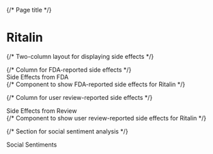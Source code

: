 
<style>
{`
  /* Styles for the two-column layout */
  .two-column-layout {
    display: grid; /* Use a grid layout */
    grid-template-columns: 1fr 1fr; /* Two columns with equal width */
    gap: 2rem; /* Space between the columns */
    margin: 2rem 0; /* Vertical margin for the entire block */
  }
  @media (max-width: 768px) {
    /* For smaller screens, use a single-column layout */
    .two-column-layout {
      grid-template-columns: 1fr;
    }
  }

  /* Styles for the side-effect block */
  .side-effect-block {
    display: flex; /* Use a flex layout */
    flex-direction: column; /* Arrange content vertically */
    align-items: flex-start; /* Align content to the left */
  }

  /* Styles for the side-effect title */
  .side-effect-title {
    font-weight: bold; /* Make the font bold */
    font-size: 1.25rem; /* Set the font size */
    margin-bottom: 1rem; /* Add space below the title */
  }
`}
</style>

{/* Page title */}
# Ritalin

{/* Two-column layout for displaying side effects */}
<div className="two-column-layout">
  {/* Column for FDA-reported side effects */}
  <div className="side-effect-block">
    <div className="side-effect-title">Side Effects from FDA</div>
    {/* Component to show FDA-reported side effects for Ritalin */}
    <DrugSideEffects_fda drugName="Ritalin" />
  </div>

  {/* Column for user review-reported side effects */}
  <div className="side-effect-block">
    <div className="side-effect-title">Side Effects from Review</div>
    {/* Component to show user review-reported side effects for Ritalin */}
    <DrugSideEffects drugName="Ritalin" />
  </div>
</div>

{/* Section for social sentiment analysis */}
<div className="side-effect-title">Social Sentiments</div>